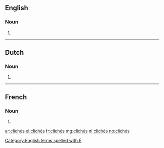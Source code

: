 ==English==

===Noun===
{{head|en}}

# {{plural of|cliché}}

[[Category:English terms spelled with É]]

----

==Dutch==

===Noun===
{{head|nl}}

# {{nl-noun form of|pl|cliché}}

----

==French==

===Noun===
{{head|fr|plural}} {{m-p}}

# {{plural of|cliché|lang=fr}}

[[ar:clichés]]
[[el:clichés]]
[[fr:clichés]]
[[mg:clichés]]
[[nl:clichés]]
[[no:clichés]]